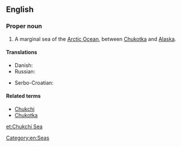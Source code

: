 ==English==

{{wikipedia}}

===Proper noun===
{{en-proper noun}}

# A marginal sea of the [[Arctic Ocean]], between [[Chukotka]] and [[Alaska]].

====Translations====
{{trans-top|part of the Arctic Ocean}}
* Danish: {{t-|da|Tjuktjerhavet}}
* Russian: {{t-|ru|Чукотское море|n|tr=Čukótskoje móre}}
{{trans-mid}}
* Serbo-Croatian: {{t-|sh|Čukotsko more}}
{{trans-bottom}}

====Related terms====
* [[Chukchi]]
* [[Chukotka]]

[[Category:en:Seas]]

[[et:Chukchi Sea]]